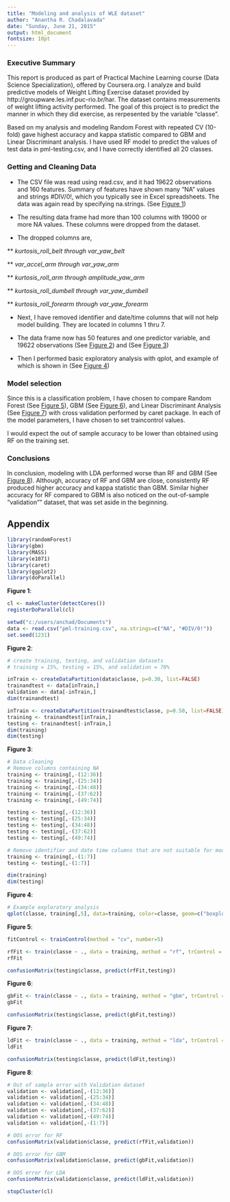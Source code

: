 ```yaml
---
title: "Modeling and analysis of WLE dataset"
author: "Anantha R. Chadalavada"
date: "Sunday, June 21, 2015"
output: html_document
fontsize: 10pt
---
```


### Executive Summary
This report is produced as part of Practical Machine Learning course (Data Science Specialization), offered by Coursera.org. I analyze and build predictive models of Weight Lifting Exercise dataset provided by http://groupware.les.inf.puc-rio.br/har. The dataset contains measurements of weight lifting activity performed. The goal of this project is to predict the manner in which they did exercise, as rerpesented by the variable "classe".

Based on my analysis and modeling Random Forest with repeated CV (10-fold) gave highest accuracy and kappa statistic compared to GBM and Linear Discriminant analysis. I have used RF model to predict the values of test data in pml-testing.csv, and I have correctly identified all 20 classes.

### Getting and Cleaning Data

* The CSV file was read using read.csv, and it had 19622 observations and 160 features. Summary of features have shown many "NA" values and strings #DIV/0!, which you typically see in Excel spreadsheets. The data was again read by specifying na.strings. (See [Figure 1](#f1))  

* The resulting data frame had more than 100 columns with 19000 or more NA values. These columns were dropped from the dataset.  

* The dropped columns are,  

** *kurtosis_roll_belt through var_yaw_belt*  

** *var_accel_arm through var_yaw_arm*  

** *kurtosis_roll_arm through amplitude_yaw_arm*  

** *kurtosis_roll_dumbell through var_yaw_dumbell*   

** *kurtosis_roll_forearm through var_yaw_forearm*   


* Next, I have removed identifier and date/time columns that will not help model building. They are located in columns 1 thru 7.
* The data frame now has 50 features and one predictor variable, and 19622 observations (See [Figure 2](#f2)) and (See [Figure 3](#f3))  

* Then I performed basic exploratory analysis with qplot, and example of which is shown in (See [Figure 4](#f4))

### Model selection

Since this is a classification problem, I have chosen to compare Random Forest (See [Figure 5](#f5)), GBM (See [Figure 6](#f6)), and Linear Discriminant Analysis (See [Figure 7](#f7)) with cross validation performed by caret package. In each of the model parameters, I have chosen to set traincontrol values. 

I would expect the out of sample accuracy to be lower than obtained using RF on the training set.

### Conclusions

In conclusion, modeling with LDA performed worse than RF and GBM (See [Figure 8](#f8)). Although, accuracy of RF and GBM are close, consistently RF produced higher accuracy and kappa statistic than GBM. Similar higher accuracy for RF compared to GBM is also noticed on the out-of-sample "validation"" dataset, that was set aside in the beginning.



## Appendix

```r
library(randomForest)
library(gbm)
library(MASS)
library(e1071)
library(caret)
library(ggplot2)
library(doParallel)
```
<a name="f1"/>
__Figure 1__:
```r
cl <- makeCluster(detectCores())
registerDoParallel(cl)

setwd("c:/users/anchad/Documents")
data <- read.csv("pml-training.csv", na.strings=c("NA", "#DIV/0!"))
set.seed(1231)
```

<a name="f2"/>
__Figure 2__:  

```r
# create training, testing, and validation datasets 
# training = 15%, testing = 15%, and validation = 70%

inTrain <- createDataPartition(data$classe, p=0.30, list=FALSE)
trainandtest <- data[inTrain,]
validation <- data[-inTrain,]
dim(trainandtest)

inTrain <- createDataPartition(trainandtest$classe, p=0.50, list=FALSE)
training <- trainandtest[inTrain,]
testing <- trainandtest[-inTrain,]
dim(training)
dim(testing)
```

<a name="f3"/>
__Figure 3__:
```r
# Data cleaning
# Remove columns containing NA
training <- training[,-(12:36)]
training <- training[,-(25:34)]
training <- training[,-(34:48)]
training <- training[,-(37:62)]
training <- training[,-(49:74)]

testing <- testing[,-(12:36)]
testing <- testing[,-(25:34)]
testing <- testing[,-(34:48)]
testing <- testing[,-(37:62)]
testing <- testing[,-(49:74)]

# Remove identifier and date time columns that are not suitable for modeling
training <- training[,-(1:7)]
testing <- testing[,-(1:7)]

dim(training)
dim(testing)

```

<a name="f4"/>
__Figure 4__:
```r
# Example exploratory analysis
qplot(classe, training[,5], data=training, color=classe, geom=c("boxplot", "jitter"))

```

<a name="f5"/>
__Figure 5__: 
```r
fitControl <- trainControl(method = "cv", number=5)

rfFit <- train(classe ~ ., data = training, method = "rf", trControl = fitControl, verbose = FALSE)
rfFit

confusionMatrix(testing$classe, predict(rfFit,testing))
```

<a name="f6"/>
__Figure 6__:
```r
gbFit <- train(classe ~ ., data = training, method = "gbm", trControl = fitControl, verbose = FALSE)
gbFit

confusionMatrix(testing$classe, predict(gbFit,testing))
```

<a name="f7"/>
__Figure 7__:
```r
ldFit <- train(classe ~ ., data = training, method = "lda", trControl = trainControl(method="cv"))
ldFit

confusionMatrix(testing$classe, predict(ldFit,testing))
```

<a name="f8"/>
__Figure 8__:
```r
# Out of sample error with Validation dataset
validation <- validation[,-(12:36)]
validation <- validation[,-(25:34)]
validation <- validation[,-(34:48)]
validation <- validation[,-(37:62)]
validation <- validation[,-(49:74)]
validation <- validation[,-(1:7)]

# OOS error for RF
confusionMatrix(validation$classe, predict(rfFit,validation))

# OOS error for GBM
confusionMatrix(validation$classe, predict(gbFit,validation))

# OOS error for LDA
confusionMatrix(validation$classe, predict(ldFit,validation))

stopCluster(cl)
```